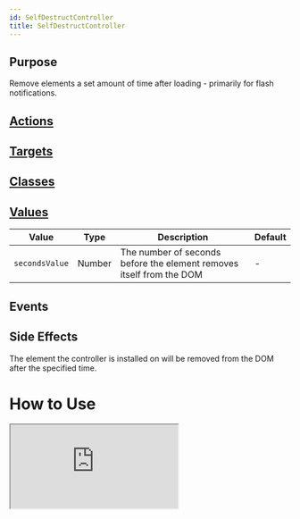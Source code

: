 ```yaml
---
id: SelfDestructController
title: SelfDestructController
---
```



## Purpose

Remove elements a set amount of time after loading - primarily for flash notifications.


## [Actions](https://stimulus.hotwire.dev/reference/actions)


<NoActions/>

## [Targets](https://stimulus.hotwire.dev/reference/targets)


<NoTargets/>

## [Classes](https://stimulus.hotwire.dev/reference/classes)


<NoClasses/>

## [Values](https://stimulus.hotwire.dev/reference/values)


| Value | Type | Description | Default |
| --- | --- | --- | --- |
| `secondsValue` | Number | The number of seconds before the element removes itself from the DOM | - |


## Events


<NoEvents/>

## Side Effects

The element the controller is installed on will be removed from the DOM after the specified time.



# How to Use

<iframe
  src="https://codesandbox.io/embed/selfdestructcontroller-mwl2c?fontsize=14&hidenavigation=1&theme=dark"
  style={{width: "100%", height: "500px", border: "0", borderRadius: "4px", overflow: "hidden"}}
  sandbox="allow-forms allow-modals allow-popups allow-presentation allow-same-origin allow-scripts"
/>

